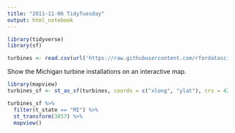 ---
title: "2011-11-06 TidyTuesday"
output: html_notebook
---

```{r setup}
library(tidyverse)
library(sf)

turbines <- read.csv(url('https://raw.githubusercontent.com/rfordatascience/tidytuesday/master/data/2018-11-06/us_wind.csv'))
```

Show the Michigan turbine installations on an interactive map.

```{r}
library(mapview)
turbines_sf <- st_as_sf(turbines, coords = c("xlong", "ylat"), crs = 4269)

```

```{r}
turbines_sf %>%
  filter(t_state == "MI") %>%
  st_transform(3857) %>%
  mapview()
```

